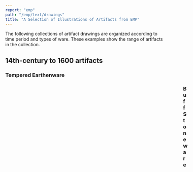 ```yaml
---
report: "emp"
path: "/emp/text/drawings"
title: "A Selection of Illustrations of Artifacts from EMP"
---
```




The following collections of artifact drawings are organized according to time period and types of ware. These examples show the range of artifacts in the collection.

## 14th-century to 1600 artifacts

### Tempered Earthenware

<Figure caption="Incised" img={"EMPTE00004_EXT.png"} />

<Figure caption="Molded" img={"EMPTE00020_EXT.png"} />

<Figure caption="Paddle-impressed vertical and slanting lines design " img={"EMPTE00032_EXT.png"} />

<Figure caption="Matted paddle-impressed" img={"EMPTE00033_EXT.png"} />

<Figure caption="Stamped" img={"EMPTE00046_EXT.png"} />

<Figure caption="Paddle-impressed parallel lines" img={"EMPTE00058.png"} />

<Figure caption="Paddle-impressed saw-tooth design" img={"EMPTE00060_EXT.png"} />

<Figure caption="<em>Gacuk</em> with impressed motif " img={"EMPTE00068_EXT.png"} />

<Figure caption="Paddle-impressed/stamped chevron and elliptical pods " img={"EMPTE00076_EXT.png"} />

<Figure caption="Paddle-impressed saw-tooth and wavy lines design" img={"EMPTE00086_EXT.png"} />

<Figure caption="Paddle-impressed wavy lines, saw-tooth and lozenge design" img={"EMPTE00087_EXT.png"} />

<Figure caption="Paddle-impressed parallel lines " img={"EMPTE00089.png"} />

<Figure caption="Paddle-impressed chevron design" img={"EMPTE00091_EXT.png"} />

<Figure caption="Carination with jabbed parallel lines and incised lines" img={"EMPTE00092_EXT.png"} />

### Buff Stoneware

<Figure caption="Lug of a jar bearing a taotie motif of which the eyes are only visible " img={"EMPBU00004.png"} />

<Figure caption="Broken-off lug with parallel lines design" img={"EMPBU00054.png"} />

<Figure caption="Buff stoneware body sherd with stamped Chinese character “家” (jia)" img={"EMPBU00062.png"} />

<Figure caption="Buff stoneware body sherd with stamped character which is not legible" img={"EMPBU00064.png"} />

<Figure caption="Incised lines on brown-glazed stoneware" img={"EMPBU00065.png"} />

<Figure caption="Incised wavy lines and bands motif on brown-glazed buff stoneware sherd" img={"EMPBU00066.png"} />

<Figure caption="Molded design on buff stoneware sherd" img={"EMPBU00070.png"} />

<Figure caption="Buff stoneware sherd bearing the stamped Chinese characters “大土” (datu)" img={"EMPBU00073.png"} />

<Figure caption="Buff stoneware sherd bearing the stamped Chinese character “寳” (bao)" img={"EMPBU00080.png"} />

<Figure caption="Lotus motif on brown-glazed buff stoneware sherd" img={"EMPBU00081.png"} />

### Brittle Stoneware

<Figure caption="Rim of a jar" img={"EMPBR00014_EXT.png"} />

<Figure caption="Rim and lug with incised lines design" img={"EMPBR00035_EXT.png"} />

<Figure caption="Brittle stoneware sherd with incised motifs" img={"EMPBR00048_EXT.png"} />

<Figure caption="Sherd with broken lug bearing wavy and parallel lines design" img={"EMPBR00062_EXT.png"} />

<Figure caption="Body sherd bearing molded floral motif" img={"EMPBR00063_EXT.png"} />

### Blue and White Porcelain

<Figure caption="Chrysanthemum with pointed leaves" img={"EMPBW0017_EXT.png"} />

<Figure caption="Floral motif" img={"EMPBW0037_EXT.png"} />

<Figure caption="Key fret motif and partial flower petal " img={["EMPBW0038_EXT.png","EMPBW0038_INT.png"]} />

<Figure caption="Lotus panels enclosing floral stalk on faceted yuhuchun sherd" img={"EMPBW0054.png"} />

<Figure caption="Partial leaf on exterior and criss-crosses on rim interior" img={["EMPBW0063_EXT.png","EMPBW0063_INT.png"]} />

<Figure caption="Four-petaled flower enclosed within lozenge motif " img={["EMPBW0064_EXT.png","EMPBW0064_INT.png"]} />

<Figure caption="Chrysanthemums and stalks" img={"EMPBW0069_EXT.png"} />

<Figure caption="Peony and leaves" img={"EMPBW0082_EXT.png"} />

<Figure caption="<em>Lingzhi</em> and lines on exterior and floral scrolls on interior" img={["EMPBW0090_EXT.png","EMPBW0090_INT.png"]} />

<Figure caption="Flowers, vines and leaves on interior" img={["EMPBW0182_EXT.png","EMP0182_INT.png"]} />

<Figure caption="Flower and leaves design on exterior and lozenges enclosing four-petalled flowers along the interior of the rim" img={["EMPBW0232_EXT.png","EMPBW0232_INT.png"]} />

<Figure caption="Peony and leaves" img={"EMPBW0357_INT.png"} />

<Figure caption="Lotus petals and foliage on exterior and spirals and floral petals on interior " img={["EMPBW0364_EXT.png","EMPBW0364_INT.png"]} />

<Figure caption="Lotus flower amidst <em>seigaiha</em> wave pattern " img={"EMPBW0770.png"} />

<Figure caption="Vines and leaves on the exterior and plum blossoms and, stalks and leaves on the interior" img={["EMPBW0792_EXT.png","EMPBW0792_INT.png"]} />

<Figure caption="Key fret scrolls and swastika-like design on the cavetto" img={"EMPBW0801_EXT.png"} />

<Figure caption="Flower with vines and leaves within concentric lines" img={"EMPBW0832_INT.png"} />

### Green Porcelain

<Figure caption="Swirls and wavy lines" img={"EMPGW00218_INT.png"} />

<Figure caption="Incised lines and crow’s feet" img={"EMPGW00243_INT.png"} />

<Figure caption="Molded decoration" img={"EMPGW00262_INT.png"} />

<Figure caption="Lotus petal decoration" img={"EMPGW00367_EXT.png"} />

<Figure caption="Foliated rim" img={"EMPGW00421_INT.png"} />

<Figure caption="Incised lines and crow’s feet motif" img={"EMPGW00448_EXT.png"} />

### White Porcelain

<Figure caption="Lotus motif" img={"EMPWW00098.png"} />

<Figure caption="Three-clawed dragon foot motif" img={"EMPWW00112.png"} />

<Figure caption="Three-clawed dragon foot motif" img={"EMPWW00115.png"} />

<Figure caption="Three-clawed dragon foot motif" img={"EMPWW00116_INT.png"} />

## 19th–20th-century artifacts

### Chinese Porcelain – Blue and White

<Figure caption="Fake script motif on the cavetto of the interior" img={"EMPPOR0288.png"} />

<Figure caption="Fake script motif on the interior" img={"EMPPOR0290.png"} />

<Figure caption="Fungus of immortality motifs and concentric circles in the center of the interior of the bowl" img={"EMPPOR0316_INT.png"} />

<Figure caption="Double happiness motif and swirls on the exterior" img={"EMPPOR0326.png"} />

### Chinese Porcelain – Polychrome

<Figure caption="Enamel polychrome bowl bearing double happiness Chinese character and green bat motif" img={"EMPPOR0047.png"} />

<Figure caption="Double happiness motif in the middle and red and green swirls and clouds" img={"EMPPOR0050.png"} />

<Figure caption="Polychrome enamel red and white concentric and vertical lines" img={"EMPPOR0071.png"} />

<Figure caption="Polychrome enamel red, yellow and black floral decoration" img={"EMPPOR0084_INT.png"} />

<Figure caption="Parallel lines, bands, net designs and floral patterns" img={"EMPPOR0099.png"} />

<Figure caption="Black scrolls on rim, floral motifs and brown cloud-like patterns" img={"EMPPOR0108_INT.png"} />

<Figure caption="Red concentric bands and floral motif" img={"EMPPOR0149.png"} />

<Figure caption="Net-like patterns on the cavetto" img={"EMPPOR0218.png"} />

### European Porcelain

<Figure caption="Blue transfer print" img={"EMPPE0013_INT.png"} />

<Figure caption="Polychrome indigo flowers, brown stem and green leaves " img={"EMPPE0059_EXT_(2).png"} />

<Figure caption="Blue and white flower and lines" img={"EMPPE0074.png"} />

<Figure caption="Banded ware" img={"EMPPE0076_EXT.png"} />

### Local Earthenware

<Figure caption="Knob of a lid" img={"EMPEL0018_EXT.png"} />

<Figure caption="Everted rim with incised line " img={"EMPEL0050_EXT.png"} />

<Figure caption="Everted rim with incised lines and pinched notches on the lip " img={"EMPEL0057_EXT.png"} />